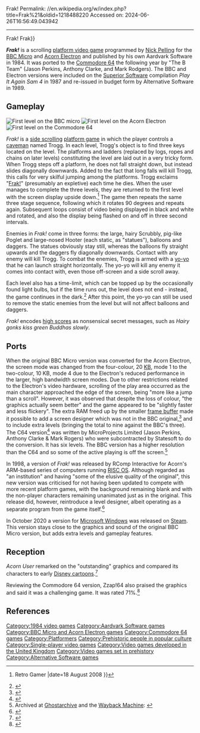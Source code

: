 Frak!
Permalink: //en.wikipedia.org/w/index.php?title=Frak%21&oldid=1218488220
Accessed on: 2024-06-26T16:56:49.043942



------
Frak!
{{Use dmy dates|date=July 2016}}
{{other uses|Frak (disambiguation){{!}}Frak}}
{{Refimprove|date=February 2010}}
{{Infobox video game
| title = Frak!
| image = Frak! Cover.jpg
| developer = [[Aardvark Software]]
| publisher = [[Aardvark Software]]<br>State Soft (C64)
| designer = [[Nick Pelling]]
| released = '''1984:''' BBC, Electron<br>'''1985:''' C64
| genre = [[Platform game|Platform]]
| modes = [[Single-player]]
| platforms = [[Acorn Electron]], [[BBC Micro]], [[Commodore 64]]
}}

'''''Frak!''''' is a scrolling [[platform game|platform video game]] programmed by [[Nick Pelling]] for the [[BBC Micro]] and [[Acorn Electron]] and published by his own Aardvark Software in 1984. It was ported to the [[Commodore 64]] the following year by "The B Team" (Jason Perkins, Anthony Clarke, and Mark Rodgers). The BBC and Electron versions were included on the [[Superior Software]] compilation ''Play It Again Sam 4'' in 1987 and re-issued in budget form by Alternative Software in 1989.

== Gameplay ==
[[Image:Frak screen.png|thumb|left|First level on the BBC micro]]
[[Image:Acorn-Electron-Frak!-gameplay-level-1.png|thumb|left|First level on the Acorn Electron]]
[[Image:Frak Screenshot.png|thumb|left|First level on the Commodore 64]]

''Frak!'' is a [[Side scroller|side scrolling]] [[platform game]] in which the player controls a [[caveman]] named Trogg. In each level, Trogg's object is to find three keys located on the level. The platforms and ladders (replaced by logs, ropes and chains on later levels) constituting the level are laid out in a very tricky form. When Trogg steps off a platform, he does not fall straight down, but instead slides diagonally downwards. Added to the fact that long falls will kill Trogg, this calls for very skilful jumping among the platforms. Trogg exclaims "[[Frak (expletive)|Frak!]]" (presumably an expletive) each time he dies. When the user manages to complete the three levels, they are returned to the first level with the screen display upside down.<ref>{{cite web |url=https://www.retrogamer.net/retro_games80/frak/ |title = Frak! {{!}} Retro Gamer |date=18 August 2008 }}</ref> The game then repeats the same three stage sequence, following which it rotates 90 degrees and repeats again. Subsequent loops consist of video being displayed in black and white and rotated, and also the display being flashed on and off in three second intervals.

Enemies in ''Frak!'' come in three forms: the large, hairy Scrubbly, pig-like Poglet and large-nosed Hooter (each static, as "statues"), balloons and daggers. The statues obviously stay still, whereas the balloons fly straight upwards and the daggers fly diagonally downwards. Contact with any enemy will kill Trogg. To combat the enemies, Trogg is armed with a [[yo-yo]] that he can launch straight horizontally. The yo-yo will kill any enemy it comes into contact with, even those off-screen and a side scroll away.

Each level also has a time-limit, which can be topped up by the occasionally found light bulbs, but if the time runs out, the level does not end - instead, the game continues in the dark.<ref>{{cite web |url=http://www.zzap64.co.uk/cgi-bin/displaypage.pl?issue=001&amp;page=112&amp;thumbstart=0&amp;magazine=zzap&amp;check=1 |title = Impossible to Display Scan}}</ref> After this point, the yo-yo can still be used to remove the static enemies from the level but will not affect balloons and daggers.

''Frak!'' encodes [[high score]]s as nonsensical secret messages, such as ''Hairy gonks kiss green Buddhas slowly''.

==Ports==
When the original BBC Micro version was converted for the Acorn Electron, the screen mode was changed from the four-colour, 20&nbsp;[[Kilobyte|KB]], mode 1 to the two-colour, 10&nbsp;KB, mode 4 due to the Electron's reduced performance in the larger, high bandwidth screen modes. Due to other restrictions related to the Electron's video hardware, scrolling of the play area occurred as the main character approached the edge of the screen, being "more like a jump than a scroll". However, it was observed that despite the loss of colour, "the graphics actually seem better" and the game appeared to be "slightly faster and less flickery". The extra RAM freed up by the smaller [[frame buffer]] made it possible to add a screen designer which was not in the BBC original,<ref name="electronuser198604_frak">{{cite magazine | url=https://archive.org/details/ElectronUserVolume3/Electron-User-03-07/page/n12/mode/1up | title=Frak - it's sure to be another classic | magazine=Electron User | last1=Waddilove | first1=Roland | date=April 1986 | access-date=16 October 2021 | volume=3 | issue=7 | pages=13}}</ref> and to include extra levels (bringing the total to nine against the BBC's three). The C64 version<ref>{{Citation|last=Ivan Paduano|title=Game of the day 159 Frak! ( フラク!) State Soft 1985|date=2015-03-02|url=https://www.youtube.com/watch?v=h69pgu_jukc |archive-url=https://ghostarchive.org/varchive/youtube/20211221/h69pgu_jukc |archive-date=2021-12-21 |url-status=live|accessdate=2017-06-21}}{{cbignore}}</ref> was written by MicroProjects Limited (Jason Perkins, Anthony Clarke & Mark Rogers) who were subcontracted by Statesoft to do the conversion. It has six levels. The BBC version has a higher resolution than the C64 and so some of the active playing is off the screen.<ref>Archived at [https://ghostarchive.org/varchive/youtube/20211210/TlFFHu_NtRk Ghostarchive]{{cbignore}} and the [https://web.archive.org/web/20160415105752/https://www.youtube.com/watch?v=TlFFHu_NtRk Wayback Machine]{{cbignore}}: {{cite AV media | url = https://www.youtube.com/watch?v=TlFFHu_NtRk | title = [c64] Frak! (1985) | website=[[YouTube]]}}{{cbignore}}</ref>

In 1998, a version of ''Frak!'' was released by RComp Interactive for Acorn's ARM-based series of computers running [[RISC OS]]. Although regarded as "an institution" and having "some of the elusive quality of the original", this new version was criticised for not having been updated to compete with more recent platform games, with the background remaining blank and with the non-player characters remaining unanimated just as in the original. This release did, however, reintroduce a level designer, albeit operating as a separate program from the game itself.<ref name="acornuser199810_frak">{{cite magazine | url=https://archive.org/details/AcornUser199-Oct98/page/n43/mode/1up | title=A blast from the past | magazine=Acorn User | date=October 1998 | access-date=9 February 2022 | last1=Paul | first1=Teri | pages=44}}</ref>

In October 2020 a version for [[Microsoft Windows]] was released on [[Steam (service)|Steam]]. This version stays close to the graphics and sound of the original BBC Micro version, but adds extra levels and gameplay features.

==Reception==
''Acorn User'' remarked on the "outstanding" graphics and compared its characters to early [[Disney Brothers Cartoon Studio|Disney cartoons]].<ref name="acornuser198409_quinn">{{cite news | url=https://archive.org/details/AcornUser026-Sep84/page/n170/mode/1up | title=Rock with the caveman | work=[[Acorn User]] | date=September 1984 | accessdate=21 October 2021 | last1=Quinn | first1=Tony | pages=155}}</ref>

Reviewing the Commodore 64 version, Zzap!64 also praised the graphics and said it was a challenging game. It was rated 71%.<ref>{{cite web |url=http://www.zzap64.co.uk/cgi-bin/displaypage.pl?issue=001&amp;page=112&amp;thumbstart=0&amp;magazine=zzap&amp;check=1 |title = Impossible to Display Scan}}</ref>

== References ==
{{Reflist}}

[[Category:1984 video games]]
[[Category:Aardvark Software games]]
[[Category:BBC Micro and Acorn Electron games]]
[[Category:Commodore 64 games]]
[[Category:Platformers]]
[[Category:Prehistoric people in popular culture]]
[[Category:Single-player video games]]
[[Category:Video games developed in the United Kingdom]]
[[Category:Video games set in prehistory]]
[[Category:Alternative Software games]]